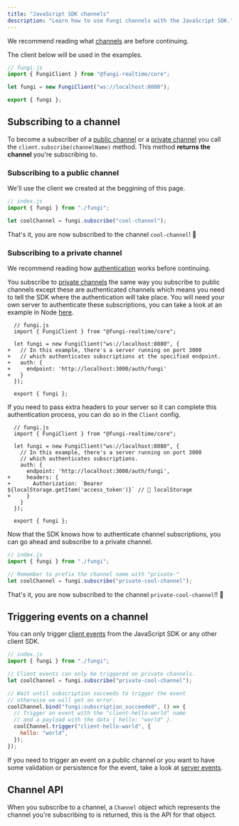 ```yaml
---
title: "JavaScript SDK channels"
description: "Learn how to use Fungi channels with the JavaScript SDK."
---
```



We recommend reading what [channels](/docs/01-getting-started/01-overview#channels) are before continuing.

The client below will be used in the examples.

```js
// fungi.js
import { FungiClient } from "@fungi-realtime/core";

let fungi = new FungiClient("ws://localhost:8080");

export { fungi };
```

## Subscribing to a channel

To become a subscriber of a [public channel](/docs/01-getting-started/01-overview#public-channels) or a [private channel](/docs/01-getting-started/01-overview#private-channels) you call the `client.subscribe(channelName)` method. This method **returns the channel** you're subscribing to.

### Subscribing to a public channel

We'll use the client we created at the beggining of this page.

```js
// index.js
import { fungi } from "./fungi";

let coolChannel = fungi.subscribe("cool-channel");
```

That's it, you are now subscribed to the channel `cool-channel`! 🎉

### Subscribing to a private channel

We recommend reading how [authentication](/docs/02-core-concepts/01-authentication) works before continuing.

You subscribe to [private channels](/docs/01-getting-started/01-overview#private-channels) the same way you subscribe to public channels except these are authenticated channels which means you need to tell the SDK where the authentication will take place. You will need your own server to authenticate these subscriptions, you can take a look at an example in Node [here](/docs/02-core-concepts/01-authentication#node).

```diff-js
  // fungi.js
  import { FungiClient } from "@fungi-realtime/core";

  let fungi = new FungiClient("ws://localhost:8080", {
+   // In this example, there's a server running on port 3000
+   // which authenticates subscriptions at the specified endpoint.
+   auth: {
+     endpoint: 'http://localhost:3000/auth/fungi'
+   }
  });

  export { fungi };
```

If you need to pass extra headers to your server so it can complete this authentication process, you can do so in the `Client` config.

```diff-js
  // fungi.js
  import { FungiClient } from "@fungi-realtime/core";

  let fungi = new FungiClient("ws://localhost:8080", {
    // In this example, there's a server running on port 3000
    // which authenticates subscriptions.
    auth: {
      endpoint: 'http://localhost:3000/auth/fungi',
+     headers: {
+       Authorization: `Bearer ${localStorage.getItem('access_token')}` // 😬 localStorage
+     }
    }
  });

  export { fungi };
```

Now that the SDK knows how to authenticate channel subscriptions, you can go ahead and subscribe to a private channel.

```js
// index.js
import { fungi } from "./fungi";

// Remember to prefix the channel name with "private-"
let coolChannel = fungi.subscribe("private-cool-channel");
```

That's it, you are now subscribed to the channel `private-cool-channel`!! 🎉

## Triggering events on a channel

You can only trigger [client events](/docs/01-getting-started/01-overview#client-events) from the JavaScript SDK or any other client SDK.

```js
// index.js
import { fungi } from "./fungi";

// Client events can only be triggered on private channels.
let coolChannel = fungi.subscribe("private-cool-channel");

// Wait until subscription succeeds to trigger the event
// otherwise we will get an error.
coolChannel.bind("fungi:subscription_succeeded", () => {
  // Trigger an event with the "client-hello-world" name
  // and a payload with the data { hello: "world" }.
  coolChannel.trigger("client-hello-world", {
    hello: "world",
  });
});
```

If you need to trigger an event on a public channel or you want to have some validation or persistence for the event, take a look at [server events](/docs/01-getting-started/01-overview#server-events).

## Channel API

When you subscribe to a channel, a `Channel` object which represents the channel you're subscribing to is returned, this is the API for that object.

<ChannelAPI />
